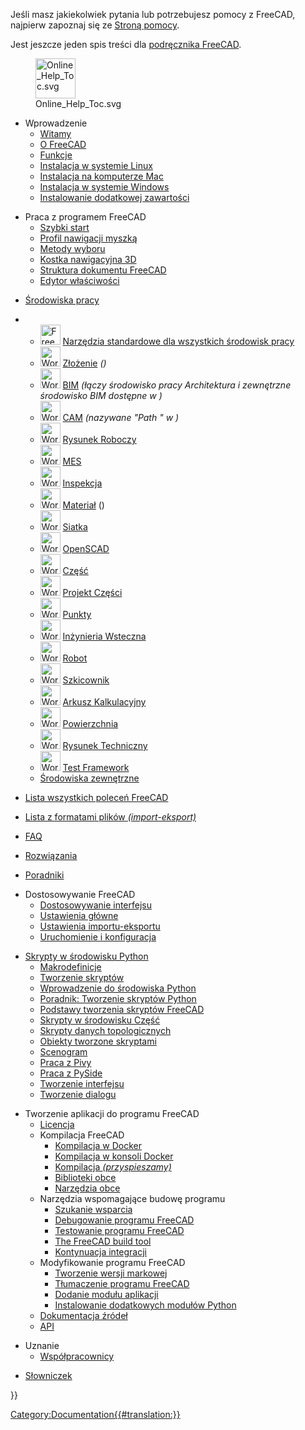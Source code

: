 <languages/>

Jeśli masz jakiekolwiek pytania lub potrzebujesz pomocy z FreeCAD, najpierw zapoznaj się ze [[Help/pl|Stroną pomocy]].

Jest jeszcze jeden spis treści dla [[Manual:Introduction/pl|podręcznika FreeCAD]].

[[File:Online_Help_Toc.svg|64px]]

* Wprowadzenie
**[[Online_Help_Startpage/pl|Witamy]]
** [[About_FreeCAD/pl|O FreeCAD]]
** [[Feature_list/pl|Funkcje]]
** [[Install_on_Linux/pl|Instalacja w systemie Linux]]
** [[Install_on_Mac/pl|Instalacja na komputerze Mac]]
** [[Install_on_Windows/pl|Instalacja w systemie Windows]]
** [[Installing/pl|Instalowanie dodatkowej zawartości]]

* Praca z programem FreeCAD
** [[Getting_started/pl|Szybki start]]
** [[Mouse_navigation/pl|Profil nawigacji myszką]]
** [[Selection_methods/pl|Metody wyboru]]
** [[Navigation_Cube/pl|Kostka nawigacyjna 3D]]
** [[Document_structure/pl|Struktura dokumentu FreeCAD]]
** [[Property_editor/pl|Edytor właściwości]]

* [[Workbenches/pl|Środowiska pracy]]
<!--Please keep this list consistent with User_hub and Workbenches-->
** [[Image:Freecad.svg|32px]] [[Std_Base/pl|Narzędzia standardowe dla wszystkich środowisk pracy]]
** [[Image:Workbench_Assembly.svg|32px]] [[Assembly_Workbench/pl|Złożenie]] ''({{Version/pl|1.0}})''
** [[Image:Workbench_BIM.svg|32px]] [[BIM_Workbench/pl|BIM]] ''(łączy środowisko pracy Architektura i zewnętrzne środowisko BIM dostępne w {{VersionMinus/pl|0.21}})''
** [[Image:Workbench_CAM.svg|32px]] [[CAM_Workbench/pl|CAM]] ''(nazywane "Path " w {{VersionMinus|0.21}})''
** [[Image:Workbench_Draft.svg|32px]] [[Draft_Workbench/pl|Rysunek Roboczy]]
** [[Image:Workbench_FEM.svg|32px]] [[FEM_Workbench/pl|MES]]
** [[Image:Workbench_Inspection.svg|32px]] [[Inspection_Workbench/pl|Inspekcja]]
** [[Image:Workbench_Material.svg|32px]] [[Material_Workbench/pl|Materiał]] ({{Version|1.0}})
** [[Image:Workbench_Mesh.svg|32px]] [[Mesh_Workbench/pl|Siatka]]
** [[Image:Workbench_OpenSCAD.svg|32px]] [[OpenSCAD_Workbench/pl|OpenSCAD]]
** [[Image:Workbench_Part.svg|32px]] [[Part_Workbench/pl|Część]]
** [[Image:Workbench_PartDesign.svg|32px]] [[PartDesign_Workbench/pl|Projekt Części]]
** [[Image:Workbench_Points.svg|32px]] [[Points_Workbench/pl|Punkty]]
** [[Image:Workbench_Reverse_Engineering.svg|32px]] [[Reverse_Engineering_Workbench/pl|Inżynieria Wsteczna]]
** [[Image:Workbench_Robot.svg|32px]] [[Robot_Workbench/pl|Robot]]
** [[Image:Workbench_Sketcher.svg|32px]] [[Sketcher_Workbench/pl|Szkicownik]]
** [[Image:Workbench_Spreadsheet.svg|32px]] [[Spreadsheet_Workbench/pl|Arkusz Kalkulacyjny]]
** [[Image:Workbench_Surface.svg|32px]] [[Surface_Workbench/pl|Powierzchnia]]
** [[Image:Workbench_TechDraw.svg|32px]] [[TechDraw_Workbench/pl|Rysunek Techniczny]]
** [[Image:Workbench_Test.svg|32px]] [[Testing/pl|Test Framework]]
** [[External_workbenches/pl|Środowiska zewnętrzne]]

* [[List of Commands|Lista wszystkich poleceń FreeCAD]]

* [[Import_Export/pl|Lista z formatami plików ''(import-eksport)'']]

* [[Frequently_asked_questions|FAQ]]

* [[Workarounds|Rozwiązania]]

* [[Tutorials/pl|Poradniki]]

* Dostosowywanie FreeCAD
** [[Interface_Customization/pl|Dostosowywanie interfejsu]]
** [[Preferences_Editor/pl|Ustawienia główne]]
** [[Import_Export_Preferences/pl|Ustawienia importu-eksportu]]
** [[Start_up_and_Configuration/pl|Uruchomienie i konfiguracja]]

* [[Scripting_and_macros/pl|Skrypty w środowisku Python]]
** [[Macros/pl|Makrodefinicje]]
** [[Scripts/pl|Tworzenie skryptów]]
** [[Introduction_to_Python/pl|Wprowadzenie do środowiska Python]]
** [[Python_scripting_tutorial/pl|Poradnik: Tworzenie skryptów Python]]
** [[FreeCAD_Scripting_Basics/pl|Podstawy tworzenia skryptów FreeCAD]]
** [[Part_scripting/pl|Skrypty w środowisku Część]]
** [[Topological_data_scripting/pl|Skrypty danych topologicznych]]
** [[Scripted_objects/pl|Obiekty tworzone skryptami]]
** [[Scenegraph/pl|Scenogram]]
** [[Pivy/pl|Praca z Pivy]]
** [[PySide/pl|Praca z PySide]]
** [[Interface_creation/pl|Tworzenie interfejsu]]
** [[Dialog_creation/pl|Tworzenie dialogu]]

<div class="mw-translate-fuzzy">
* Tworzenie aplikacji do programu FreeCAD
** [[License/pl|Licencja]]
** Kompilacja FreeCAD
*** [[Compile_on_Docker|Kompilacja w Docker]]
*** [[FreeCAD_Docker_CLI_mode|Kompilacja w konsoli Docker]]
*** [[Compiling_(Speeding_up)|Kompilacja ''(przyspieszamy)'']]
*** [[Third_Party_Libraries/pl|Biblioteki obce]]
*** [[Third_Party_Tools/pl|Narzędzia obce]]
** Narzędzia wspomagające budowę programu
*** [[Tracker/pl|Szukanie wsparcia]]
*** [[Debugging/pl|Debugowanie programu FreeCAD]]
*** [[Testing/pl|Testowanie programu FreeCAD]]
*** [[FreeCAD_Build_Tool/pl|The FreeCAD build tool]]
*** [[Continuous_Integration|Kontynuacja integracji]]
** Modyfikowanie programu FreeCAD
*** [[Branding/pl|Tworzenie wersji markowej]] 
*** [[Localisation/pl|Tłumaczenie programu FreeCAD]]
*** [[Workbench_creation/pl|Dodanie modułu aplikacji]]
*** [[Extra python modules/pl|Instalowanie dodatkowych modułów Python]]
** [[Source documentation/pl|Dokumentacja źródeł]]
** [https://www.freecadweb.org/api/ API]
</div>

* Uznanie
**[[Contributors|Współpracownicy]]

*[[Glossary|Słowniczek]]


{{Userdocnavi{{#translation:}}}}
[[Category:Documentation{{#translation:}}]]